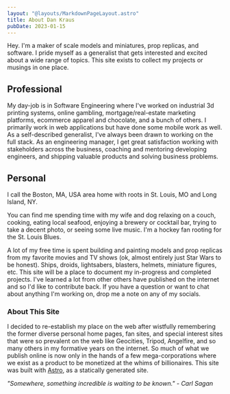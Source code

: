 ```yaml
---
layout: "@layouts/MarkdownPageLayout.astro"
title: About Dan Kraus
pubDate: 2023-01-15
---
```



Hey. I'm a maker of scale models and miniatures, prop replicas, and software. I pride myself as a generalist that gets interested and excited about a wide range of topics. This site exists to collect my projects or musings in one place.

## Professional

My day-job is in Software Engineering where I've worked on industrial 3d printing systems, online gambling, mortgage/real-estate marketing platforms, ecommerce apparel and chocolate, and a bunch of others. I primarily work in web applications but have done some mobile work as well. As a self-described generalist, I've always been drawn to working on the full stack. As an engineering manager, I get great satisfaction working with stakeholders across the business, coaching and mentoring developing engineers, and shipping valuable products and solving business problems.

## Personal

I call the Boston, MA, USA area home with roots in St. Louis, MO and Long Island, NY.

You can find me spending time with my wife and dog relaxing on a couch, cooking, eating local seafood, enjoying a brewery or cocktail bar, trying to take a decent photo, or seeing some live music. I'm a hockey fan rooting for the St. Louis Blues.

A lot of my free time is spent building and painting models and prop replicas from my favorite movies and TV shows (ok, almost entirely just Star Wars to be honest). Ships, droids, lightsabers, blasters, helmets, miniature figures, etc. This site will be a place to document my in-progress and completed projects. I've learned a lot from other others have published on the internet and so I'd like to contribute back. If you have a question or want to chat about anything I'm working on, drop me a note on any of my socials.

### About This Site

I decided to re-establish my place on the web after wistfully remembering the former diverse personal home pages, fan sites, and special interest sites that were so prevalent on the web like Geocities, Tripod, Angelfire, and so many others in my formative years on the internet. So much of what we publish online is now only in the hands of a few mega-corporations where we exist as a product to be monetized at the whims of billionaires. This site was built with [Astro](https://astro.build/), as a statically generated site.

_"Somewhere, something incredible is waiting to be known." - Carl Sagan_

<div class="about-images">
  <Polaroid
    imagePath="/kraus-chicago-bean.jpg"
    title="Selfie at the Chicago Bean"
  />
  <Polaroid imagePath="/lloyd.jpg" title="lloyd" />
  <Polaroid imagePath="/clambake.jpg" title="Clambake" />
  <Polaroid imagePath="/dan-r2d2.jpg" title="Dan and his R2-D2" />
  <Polaroid
    imagePath="/alexisonfire.jpg"
    title="Alexisonfire at Roadrunner in Boston"
  />
  <Polaroid imagePath="/stairs.jpg" title="Stairs" />
</div>
